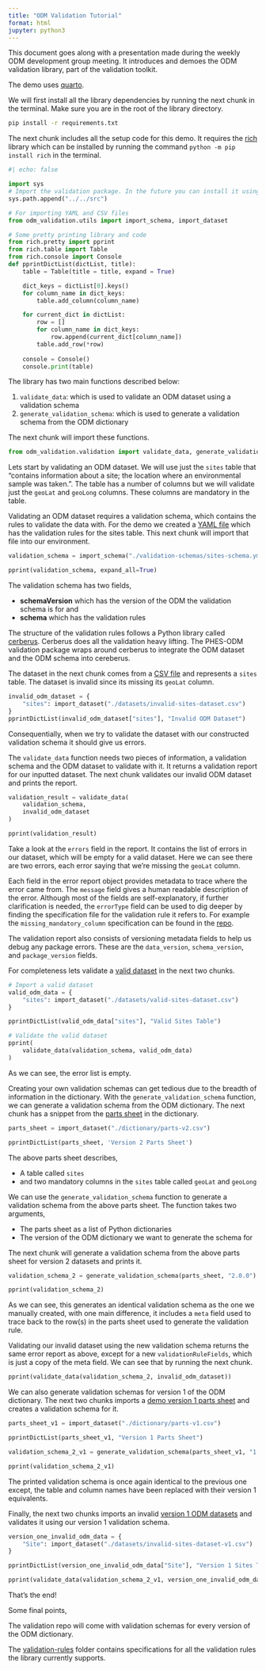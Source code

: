 ```yaml
---
title: "ODM Validation Tutorial"
format: html
jupyter: python3
---
```


This document goes along with a presentation made during the weekly ODM development group meeting. It introduces and demoes the ODM validation library, part of the validation toolkit.

The demo uses [quarto](https://quarto.org/).

We will first install all the library dependencies by running the next chunk in the terminal. Make sure you are in the root of the library directory.

```bash
pip install -r requirements.txt
```

The next chunk includes all the setup code for this demo. It requires the [rich](https://github.com/Textualize/rich) library which can be installed by running the command `python -m pip install rich` in the terminal.

```python
#| echo: false

import sys
# Import the validation package. In the future you can install it using pip
sys.path.append("../../src")

# For importing YAML and CSV files
from odm_validation.utils import import_schema, import_dataset

# Some pretty printing library and code
from rich.pretty import pprint
from rich.table import Table
from rich.console import Console
def pprintDictList(dictList, title):
    table = Table(title = title, expand = True)

    dict_keys = dictList[0].keys()
    for column_name in dict_keys:
        table.add_column(column_name)

    for current_dict in dictList:
        row = []
        for column_name in dict_keys:
            row.append(current_dict[column_name])
        table.add_row(*row)
    
    console = Console()
    console.print(table)
```

The library has two main functions described below:

1. `validate_data`: which is used to validate an ODM dataset using a validation schema
2. `generate_validation_schema`: which is used to generate a validation schema from the ODM dictionary

The next chunk will import these functions.

```python
from odm_validation.validation import validate_data, generate_validation_schema
```

Lets start by validating an ODM dataset. We will use just the `sites` table that "contains information about a site; the location where an environmental sample was taken.". The table has a number of columns but we will validate just the `geoLat` and `geoLong` columns. These columns are mandatory in the table.

Validating an ODM dataset requires a validation schema, which contains the rules to validate the data with. For the demo we created a [YAML file](./validation-schemas/sites-schema.yml) which has the validation rules for the sites table. This next chunk will import that file into our environment.

```python
validation_schema = import_schema("./validation-schemas/sites-schema.yml")

pprint(validation_schema, expand_all=True)
```

The validation schema has two fields,

* **schemaVersion** which has the version of the ODM the validation schema is for and
* **schema** which has the validation rules

The structure of the validation rules follows a Python library called [cerberus](https://docs.python-cerberus.org/en/stable/schemas.html). Cerberus does all the validation heavy lifting. The PHES-ODM validation package wraps around cerberus to integrate the ODM dataset and the ODM schema into cereberus.

The dataset in the next chunk comes from a [CSV file](./datasets/invalid-sites-dataset.csv) and represents a `sites` table. The dataset is invalid since its missing its `geoLat` column.

```python
invalid_odm_dataset = {
    "sites": import_dataset("./datasets/invalid-sites-dataset.csv")
}
pprintDictList(invalid_odm_dataset["sites"], "Invalid ODM Dataset")
```

Consequentially, when we try to validate the dataset with our constructed validation schema it should give us errors. 

The `validate_data` function needs two pieces of information, a validation schema and the ODM dataset to validate with it. It returns a validation report for our inputted dataset. The next chunk validates our invalid ODM dataset and prints the report.

```python
validation_result = validate_data(
    validation_schema,
    invalid_odm_dataset
)

pprint(validation_result)
```

Take a look at the `errors` field in the report. It contains the list of errors in our dataset, which will be empty for a valid dataset. Here we can see there are two errors, each error saying that we're missing the `geoLat` column.

Each field in the error report object provides metadata to trace where the error came from. The `message` field gives a human readable description of the error. Although most of the fields are self-explanatory, if further clarification is needed, the `errorType` field can be used to dig deeper by finding the specification file for the validation rule it refers to. For example the `missing_mandatory_column` specification can be found in the [repo](../../validation-rules/missing_mandatory_column.md).

The validation report also consists of versioning metadata fields to help us debug any package errors. These are the `data_version`, `schema_version`, and `package_version` fields.

For completeness lets validate a [valid dataset](./datasets/valid-sites-dataset.csv) in the next two chunks.

```python
# Import a valid dataset
valid_odm_data = {
    "sites": import_dataset("./datasets/valid-sites-dataset.csv")
}

pprintDictList(valid_odm_data["sites"], "Valid Sites Table")
```

```python
# Validate the valid dataset
pprint(
    validate_data(validation_schema, valid_odm_data)
)
```

As we can see, the error list is empty.

Creating your own validation schemas can get tedious due to the breadth of information in the dictionary. With the `generate_validation_schema` function, we can generate a validation schema from the ODM dictionary. The next chunk has a snippet from the [parts sheet](./dictionary/parts-v2.csv) in the dictionary.

```python
parts_sheet = import_dataset("./dictionary/parts-v2.csv")

pprintDictList(parts_sheet, 'Version 2 Parts Sheet')
```

The above parts sheet describes,

* A table called `sites`
* and two mandatory columns in the `sites` table called `geoLat` and `geoLong`

We can use the `generate_validation_schema` function to generate a validation schema from the above parts sheet. The function takes two arguments,

* The parts sheet as a list of Python dictionaries
* The version of the ODM dictionary we want to generate the schema for

The next chunk will generate a validation schema from the above parts sheet for version 2 datasets and prints it.

```python
validation_schema_2 = generate_validation_schema(parts_sheet, "2.0.0")

pprint(validation_schema_2)
```

As we can see, this generates an identical validation schema as the one we manually created, with one main difference, it includes a `meta` field used to trace back to the row(s) in the parts sheet used to generate the validation rule. 

Validating our invalid dataset using the new validation schema returns the same error report as above, except for a new `validationRuleFields`, which is just a copy of the meta field. We can see that by running the next chunk.

```python
pprint(validate_data(validation_schema_2, invalid_odm_dataset))
```

We can also generate validation schemas for version 1 of the ODM dictionary. The next two chunks imports a [demo version 1 parts sheet](./dictionary/parts-v1.csv) and creates a validation schema for it.

```python
parts_sheet_v1 = import_dataset("./dictionary/parts-v1.csv")

pprintDictList(parts_sheet_v1, "Version 1 Parts Sheet")
```

```python
validation_schema_2_v1 = generate_validation_schema(parts_sheet_v1, "1.0.0")

pprint(validation_schema_2_v1)
```

The printed validation schema is once again identical to the previous one except, the table and column names have been replaced with their version 1 equivalents.

Finally, the next two chunks imports an invalid [version 1 ODM datasets](./datasets/invalid-sites-dataset-v1.csv) and validates it using our version 1 validation schema.

```python
version_one_invalid_odm_data = {
    "Site": import_dataset("./datasets/invalid-sites-dataset-v1.csv")
}

pprintDictList(version_one_invalid_odm_data["Site"], "Version 1 Sites Table")
```

```python
pprint(validate_data(validation_schema_2_v1, version_one_invalid_odm_data))
```

That's the end!

Some final points, 

The validation repo will come with validation schemas for every version of the ODM dictionary.

The [validation-rules](../../validation-rules/) folder contains specifications for all the validation rules the library currently supports. 